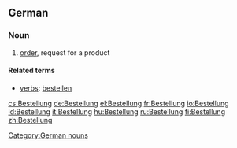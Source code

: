 ==German==
===Noun===
{{de-noun|g=f|plural=Bestellungen}}

# [[order]], request for a product

====Related terms====
*[[verbs]]: [[bestellen]]

[[Category:German nouns]]

[[cs:Bestellung]]
[[de:Bestellung]]
[[el:Bestellung]]
[[fr:Bestellung]]
[[io:Bestellung]]
[[id:Bestellung]]
[[it:Bestellung]]
[[hu:Bestellung]]
[[ru:Bestellung]]
[[fi:Bestellung]]
[[zh:Bestellung]]